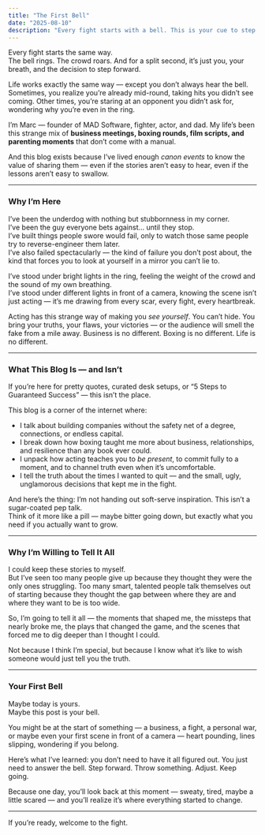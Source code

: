 ```yaml
---
title: "The First Bell"
date: "2025-08-10"
description: "Every fight starts with a bell. This is your cue to step forward, swing, and keep swinging — in business, in life, in everything worth showing up for."
---
```


Every fight starts the same way.  
The bell rings. The crowd roars. And for a split second, it’s just you, your breath, and the decision to step forward.

Life works exactly the same way — except you don’t always hear the bell.  
Sometimes, you realize you’re already mid-round, taking hits you didn’t see coming. Other times, you’re staring at an opponent you didn’t ask for, wondering why you’re even in the ring.

I’m Marc — founder of MAD Software, fighter, actor, and dad. My life’s been this strange mix of **business meetings, boxing rounds, film scripts, and parenting moments** that don’t come with a manual.

And this blog exists because I’ve lived enough _canon events_ to know the value of sharing them — even if the stories aren’t easy to hear, even if the lessons aren’t easy to swallow.

---

### **Why I’m Here**

I’ve been the underdog with nothing but stubbornness in my corner.  
I’ve been the guy everyone bets against… until they stop.  
I’ve built things people swore would fail, only to watch those same people try to reverse-engineer them later.  
I’ve also failed spectacularly — the kind of failure you don’t post about, the kind that forces you to look at yourself in a mirror you can’t lie to.

I’ve stood under bright lights in the ring, feeling the weight of the crowd and the sound of my own breathing.  
I’ve stood under different lights in front of a camera, knowing the scene isn’t just acting — it’s me drawing from every scar, every fight, every heartbreak.

Acting has this strange way of making you _see yourself_. You can’t hide. You bring your truths, your flaws, your victories — or the audience will smell the fake from a mile away. Business is no different. Boxing is no different. Life is no different.

---

### **What This Blog Is — and Isn’t**

If you’re here for pretty quotes, curated desk setups, or “5 Steps to Guaranteed Success” — this isn’t the place.

This blog is a corner of the internet where:

- I talk about building companies without the safety net of a degree, connections, or endless capital.
- I break down how boxing taught me more about business, relationships, and resilience than any book ever could.
- I unpack how acting teaches you to _be present_, to commit fully to a moment, and to channel truth even when it’s uncomfortable.
- I tell the truth about the times I wanted to quit — and the small, ugly, unglamorous decisions that kept me in the fight.

And here’s the thing: I’m not handing out soft-serve inspiration. This isn’t a sugar-coated pep talk.  
Think of it more like a pill — maybe bitter going down, but exactly what you need if you actually want to grow.

---

### **Why I’m Willing to Tell It All**

I could keep these stories to myself.  
But I’ve seen too many people give up because they thought they were the only ones struggling. Too many smart, talented people talk themselves out of starting because they thought the gap between where they are and where they want to be is too wide.

So, I’m going to tell it all — the moments that shaped me, the missteps that nearly broke me, the plays that changed the game, and the scenes that forced me to dig deeper than I thought I could.

Not because I think I’m special, but because I know what it’s like to wish someone would just tell you the truth.

---

### **Your First Bell**

Maybe today is yours.  
Maybe this post is your bell.

You might be at the start of something — a business, a fight, a personal war, or maybe even your first scene in front of a camera — heart pounding, lines slipping, wondering if you belong.

Here’s what I’ve learned: you don’t need to have it all figured out. You just need to answer the bell. Step forward. Throw something. Adjust. Keep going.

Because one day, you’ll look back at this moment — sweaty, tired, maybe a little scared — and you’ll realize it’s where everything started to change.

---

If you’re ready, welcome to the fight.
